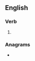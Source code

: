 ==English==

===Verb===
{{head|en|verb form}}

# {{en-third-person singular of|dirty}}

===Anagrams===
* {{anagrams|en|ditsier|tidiers}}